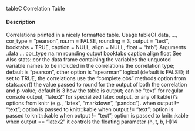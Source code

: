 
tableC
Correlation Table

#### Description

Correlations printed in a nicely formatted table.
Usage
tableC(.data, ..., cor_type = "pearson", na.rm = FALSE, rounding = 3,
output = "text", booktabs = TRUE, caption = NULL, align = NULL,
float = "htb")
Arguments
.data
...
cor_type
na.rm
rounding
output
booktabs
caption
align
float
See Also
stats::cor
the data frame containing the variables
the unquoted variable names to be included in the correlations
the correlation type; default is "pearson", other option is "spearman"
logical (default is FALSE); if set to TRUE, the correlations use the "complete.obs"
methods option from stats::cor()
the value passed to round for the output of both the correlation and p-value;
default is 3
how the table is output; can be "text" for regular console output, "latex2" for
specialized latex output, or any of kable()’s options from knitr (e.g., "latex",
"markdown", "pandoc").
when output != "text"; option is passed to knitr::kable
when output != "text"; option is passed to knitr::kable
when output != "text"; option is passed to knitr::kable
when output == "latex2" it controls the floating parameter (h, t, b, H)14
